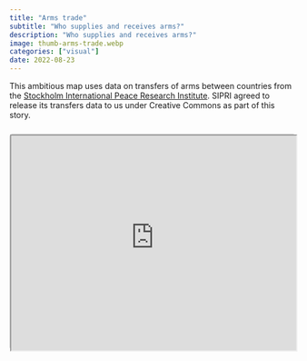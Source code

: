 ```yaml
---
title: "Arms trade"
subtitle: "Who supplies and receives arms?"
description: "Who supplies and receives arms?"
image: thumb-arms-trade.webp
categories: ["visual"]
date: 2022-08-23
---
```


This ambitious map uses data on transfers of arms between countries from the [Stockholm International Peace Research Institute](https://sipri.org). SIPRI agreed to release its transfers data to us under Creative Commons as part of this story.

```{=html}
<div style="text-align:center; position: relative; height: 0; padding-bottom: 75%; margin-top: 25px; margin-bottom: 25px; border: 1px solid #cccccc; border-radius: 5px;">
	<iframe style="position: absolute; top: 0; left: 0; width: 100%; height: 100%; background-color: white" src="https://360info-armstrade.pages.dev/importexportmap/?edshare" allowfullscreen></iframe>
</div>
```
